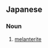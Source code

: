 ==Japanese==
{{ja-kanjitab|りょく|ばん|yomi=o}}

===Noun===
{{ja-noun|りょくばん}}

# {{lb|ja|mineral|sort=りょくばん}} [[melanterite]]